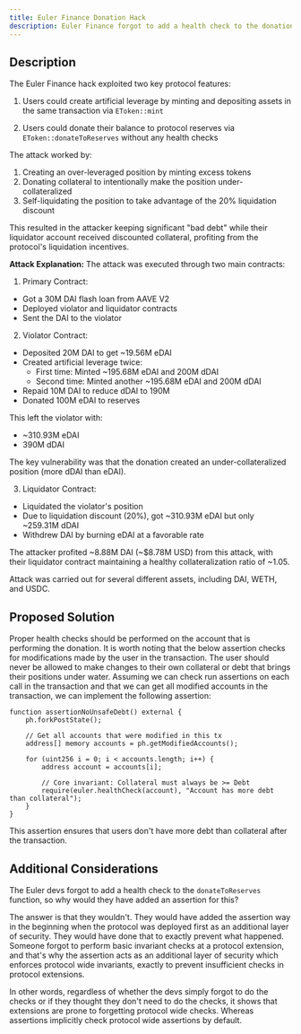 ```yaml
---
title: Euler Finance Donation Hack
description: Euler Finance forgot to add a health check to the donation function
---
```


## Description

The Euler Finance hack exploited two key protocol features:

1. Users could create artificial leverage by minting and depositing assets in the same transaction via `EToken::mint`

2. Users could donate their balance to protocol reserves via `EToken::donateToReserves` without any health checks

The attack worked by:

1. Creating an over-leveraged position by minting excess tokens
2. Donating collateral to intentionally make the position under-collateralized
3. Self-liquidating the position to take advantage of the 20% liquidation discount

This resulted in the attacker keeping significant "bad debt" while their liquidator account received discounted collateral, profiting from the protocol's liquidation incentives.

**Attack Explanation:**
The attack was executed through two main contracts:

1. Primary Contract:

- Got a 30M DAI flash loan from AAVE V2
- Deployed violator and liquidator contracts
- Sent the DAI to the violator

2. Violator Contract:

- Deposited 20M DAI to get ~19.56M eDAI
- Created artificial leverage twice:
  - First time: Minted ~195.68M eDAI and 200M dDAI
  - Second time: Minted another ~195.68M eDAI and 200M dDAI
- Repaid 10M DAI to reduce dDAI to 190M
- Donated 100M eDAI to reserves

This left the violator with:

- ~310.93M eDAI
- 390M dDAI

The key vulnerability was that the donation created an under-collateralized position (more dDAI than eDAI).

3. Liquidator Contract:

- Liquidated the violator's position
- Due to liquidation discount (20%), got ~310.93M eDAI but only ~259.31M dDAI
- Withdrew DAI by burning eDAI at a favorable rate

The attacker profited ~8.88M DAI (~$8.78M USD) from this attack, with their liquidator contract maintaining a healthy collateralization ratio of ~1.05.

Attack was carried out for several different assets, including DAI, WETH, and USDC.

## Proposed Solution

Proper health checks should be performed on the account that is performing the donation.
It is worth noting that the below assertion checks for modifications made by the user in the transaction.
The user should never be allowed to make changes to their own collateral or debt that brings their positions under water.
Assuming we can check run assertions on each call in the transaction and that we can get all modified accounts in the transaction, we can implement the following assertion:

```solidity
function assertionNoUnsafeDebt() external {
    ph.forkPostState();
    
    // Get all accounts that were modified in this tx
    address[] memory accounts = ph.getModifiedAccounts();
    
    for (uint256 i = 0; i < accounts.length; i++) {
        address account = accounts[i];
        
        // Core invariant: Collateral must always be >= Debt
        require(euler.healthCheck(account), "Account has more debt than collateral");
    }
}
```

This assertion ensures that users don't have more debt than collateral after the transaction.

## Additional Considerations

The Euler devs forgot to add a health check to the `donateToReserves` function, so why would they have added an assertion for this?

The answer is that they wouldn't. They would have added the assertion way in the beginning when the protocol was deployed first as an additional layer of security.
They would have done that to exactly prevent what happened. Someone forgot to perform basic invariant checks at a protocol extension, and that's why the assertion acts as an additional layer of security which enforces protocol wide invariants, exactly to prevent insufficient checks in protocol extensions.

In other words, regardless of whether the devs simply forgot to do the checks or if they thought they don't need to do the checks, it shows that extensions are prone to forgetting protocol wide checks.
Whereas assertions implicitly check protocol wide assertions by default.
